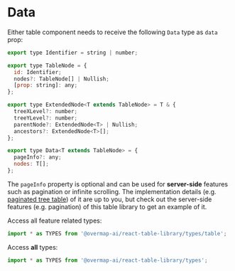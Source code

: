 
<Meta title="Types/Data" />

# Data

Either table component needs to receive the following `Data` type as `data` prop:

```javascript
export type Identifier = string | number;

export type TableNode = {
  id: Identifier;
  nodes?: TableNode[] | Nullish;
  [prop: string]: any;
};

export type ExtendedNode<T extends TableNode> = T & {
  treeXLevel?: number;
  treeYLevel?: number;
  parentNode?: ExtendedNode<T> | Nullish;
  ancestors?: ExtendedNode<T>[];
};

export type Data<T extends TableNode> = {
  pageInfo?: any;
  nodes: T[];
};
```

The `pageInfo` property is optional and can be used for **server-side** features such as pagination or infinite scrolling. The implementation details (e.g. [paginated tree table](https://www.robinwieruch.de/react-tree-list/)) of it are up to you, but check out the server-side features (e.g. pagination) of this table library to get an example of it.

Access all feature related types:

```javascript
import * as TYPES from '@overmap-ai/react-table-library/types/table';
```

Access **all** types:

```javascript
import * as TYPES from '@overmap-ai/react-table-library/types';
```
